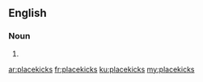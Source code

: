 ==English==

===Noun===
{{head|en}}

# {{plural of|placekick}}

[[ar:placekicks]]
[[fr:placekicks]]
[[ku:placekicks]]
[[my:placekicks]]